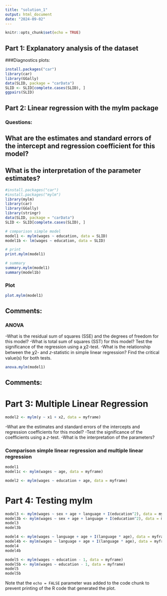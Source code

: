 ```yaml
---
title: "solution_1"
output: html_document
date: "2024-09-02"
---
```


```r
knitr::opts_chunk$set(echo = TRUE)
```

## Part 1: Explanatory analysis of the dataset
###Diagnostics plots:
```r
install.packages("car")
library(car)
library(GGally)
data(SLID, package = "carData")
SLID <- SLID[complete.cases(SLID), ]
ggpairs(SLID)
```
## Part 2:  Linear regression with the mylm package

### Questions:
What are the estimates and standard errors of the intercept and regression coefficient for this model?
-
What is the interpretation of the parameter estimates?
-

```r
#install.packages("car")
#install.packages("mylm")
library(mylm)
library(car)
library(GGally)
library(stringr)
data(SLID, package = "carData")
SLID <- SLID[complete.cases(SLID), ]

# comparison simple model
model1 <- mylm(wages ~ education, data = SLID)
model1b <- lm(wages ~ education, data = SLID)

# print
print.mylm(model1)

# summary 
summary.mylm(model1)
summary(model1b)

```
### Plot 
```r
plot.mylm(model1)
```
Comments: 
- 

### ANOVA
-What is the residual sum of squares (SSE) and the degrees of freedom for this model?
-What is total sum of squares (SST) for this model? Test the significance of the regression using a 𝜒2-test.
-What is the relationship between the 𝜒2- and 𝑧-statistic in simple linear regression? Find the critical value(s) for both tests.
```r
anova.mylm(model1)
```
Comments: 
- 

# Part 3: Multiple Linear Regression 
```r
model2 <- mylm(y ~ x1 + x2, data = myframe)
```
-What are the estimates and standard errors of the intercepts and regression coefficients for this model? 
-Test the significance of the coefficients using a 𝑧-test.
-What is the interpretation of the parameters?

### Comparison simple linear regression and multiple linear regression 
```r
model1
model1c <- mylm(wages ~ age, data = myframe)

model2 <- mylm(wages ~ education + age, data = myframe)
```

# Part 4: Testing mylm 
```r
model3 <- mylm(wages ~ sex + age + language + I(education^2), data = myframe)
model3b <- mylm(wages ~ sex + age + language + I(education^2), data = myframe)
model3
model3b
```
```r
model4 <- mylm(wages ~ language + age + I(language * age), data = myframe)
model4b <- mylm(wages ~ language + age + I(language * age), data = myframe)
model4
model4b
```
```r
model5 <- mylm(wages ~ education - 1, data = myframe)
model5b <- mylm(wages ~ education - 1, data = myframe)
model5
model5b
```
Note that the `echo = FALSE` parameter was added to the code chunk to prevent printing of the R code that generated the plot.
